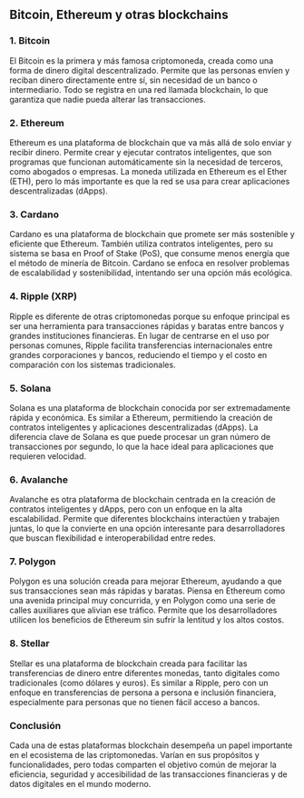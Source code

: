 ## Bitcoin, Ethereum y otras blockchains

### 1. Bitcoin

El Bitcoin es la primera y más famosa criptomoneda, creada como una forma de dinero digital descentralizado. Permite que las personas envíen y reciban dinero directamente entre sí, sin necesidad de un banco o intermediario. Todo se registra en una red llamada blockchain, lo que garantiza que nadie pueda alterar las transacciones.

### 2. Ethereum

Ethereum es una plataforma de blockchain que va más allá de solo enviar y recibir dinero. Permite crear y ejecutar contratos inteligentes, que son programas que funcionan automáticamente sin la necesidad de terceros, como abogados o empresas. La moneda utilizada en Ethereum es el Ether (ETH), pero lo más importante es que la red se usa para crear aplicaciones descentralizadas (dApps).

### 3. Cardano

Cardano es una plataforma de blockchain que promete ser más sostenible y eficiente que Ethereum. También utiliza contratos inteligentes, pero su sistema se basa en Proof of Stake (PoS), que consume menos energía que el método de minería de Bitcoin. Cardano se enfoca en resolver problemas de escalabilidad y sostenibilidad, intentando ser una opción más ecológica.

### 4. Ripple (XRP)

Ripple es diferente de otras criptomonedas porque su enfoque principal es ser una herramienta para transacciones rápidas y baratas entre bancos y grandes instituciones financieras. En lugar de centrarse en el uso por personas comunes, Ripple facilita transferencias internacionales entre grandes corporaciones y bancos, reduciendo el tiempo y el costo en comparación con los sistemas tradicionales.

### 5. Solana

Solana es una plataforma de blockchain conocida por ser extremadamente rápida y económica. Es similar a Ethereum, permitiendo la creación de contratos inteligentes y aplicaciones descentralizadas (dApps). La diferencia clave de Solana es que puede procesar un gran número de transacciones por segundo, lo que la hace ideal para aplicaciones que requieren velocidad.

### 6. Avalanche

Avalanche es otra plataforma de blockchain centrada en la creación de contratos inteligentes y dApps, pero con un enfoque en la alta escalabilidad. Permite que diferentes blockchains interactúen y trabajen juntas, lo que la convierte en una opción interesante para desarrolladores que buscan flexibilidad e interoperabilidad entre redes.

### 7. Polygon

Polygon es una solución creada para mejorar Ethereum, ayudando a que sus transacciones sean más rápidas y baratas. Piensa en Ethereum como una avenida principal muy concurrida, y en Polygon como una serie de calles auxiliares que alivian ese tráfico. Permite que los desarrolladores utilicen los beneficios de Ethereum sin sufrir la lentitud y los altos costos.

### 8. Stellar

Stellar es una plataforma de blockchain creada para facilitar las transferencias de dinero entre diferentes monedas, tanto digitales como tradicionales (como dólares y euros). Es similar a Ripple, pero con un enfoque en transferencias de persona a persona e inclusión financiera, especialmente para personas que no tienen fácil acceso a bancos.

### Conclusión

Cada una de estas plataformas blockchain desempeña un papel importante en el ecosistema de las criptomonedas. Varían en sus propósitos y funcionalidades, pero todas comparten el objetivo común de mejorar la eficiencia, seguridad y accesibilidad de las transacciones financieras y de datos digitales en el mundo moderno.
